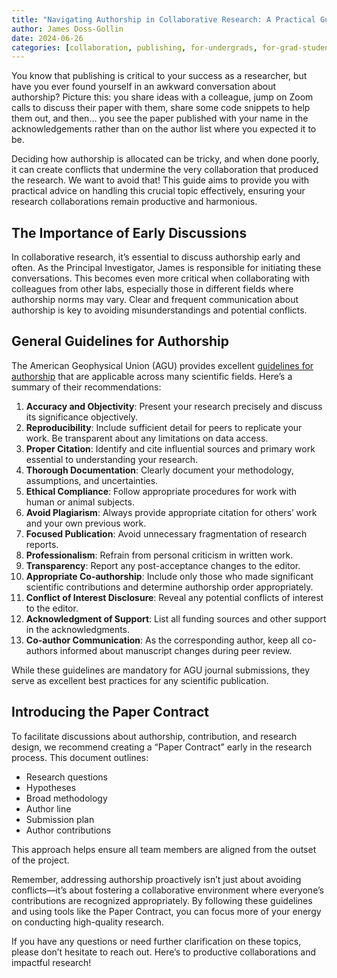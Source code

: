 ```yaml
---
title: "Navigating Authorship in Collaborative Research: A Practical Guide"
author: James Doss-Gollin
date: 2024-06-26
categories: [collaboration, publishing, for-undergrads, for-grad-students, for-postdocs]
---
```


You know that publishing is critical to your success as a researcher, but have you ever found yourself in an awkward conversation about authorship?
Picture this: you share ideas with a colleague, jump on Zoom calls to discuss their paper with them, share some code snippets to help them out, and then... you see the paper published with your name in the acknowledgements rather than on the author list where you expected it to be.

Deciding how authorship is allocated can be tricky, and when done poorly, it can create conflicts that undermine the very collaboration that produced the research.
We want to avoid that!
This guide aims to provide you with practical advice on handling this crucial topic effectively, ensuring your research collaborations remain productive and harmonious.

## The Importance of Early Discussions

In collaborative research, it's essential to discuss authorship early and often.
As the Principal Investigator, James is responsible for initiating these conversations.
This becomes even more critical when collaborating with colleagues from other labs, especially those in different fields where authorship norms may vary.
Clear and frequent communication about authorship is key to avoiding misunderstandings and potential conflicts.

## General Guidelines for Authorship

The American Geophysical Union (AGU) provides excellent [guidelines for authorship](https://www.agu.org/publications/authors/policies) that are applicable across many scientific fields.
Here's a summary of their recommendations:

1. **Accuracy and Objectivity**: Present your research precisely and discuss its significance objectively.
2. **Reproducibility**: Include sufficient detail for peers to replicate your work. Be transparent about any limitations on data access.
3. **Proper Citation**: Identify and cite influential sources and primary work essential to understanding your research.
4. **Thorough Documentation**: Clearly document your methodology, assumptions, and uncertainties.
5. **Ethical Compliance**: Follow appropriate procedures for work with human or animal subjects.
6. **Avoid Plagiarism**: Always provide appropriate citation for others' work and your own previous work.
7. **Focused Publication**: Avoid unnecessary fragmentation of research reports.
8. **Professionalism**: Refrain from personal criticism in written work.
9. **Transparency**: Report any post-acceptance changes to the editor.
10. **Appropriate Co-authorship**: Include only those who made significant scientific contributions and determine authorship order appropriately.
11. **Conflict of Interest Disclosure**: Reveal any potential conflicts of interest to the editor.
12. **Acknowledgment of Support**: List all funding sources and other support in the acknowledgments.
13. **Co-author Communication**: As the corresponding author, keep all co-authors informed about manuscript changes during peer review.

While these guidelines are mandatory for AGU journal submissions, they serve as excellent best practices for any scientific publication.

## Introducing the Paper Contract

To facilitate discussions about authorship, contribution, and research design, we recommend creating a "Paper Contract" early in the research process.
This document outlines:

- Research questions
- Hypotheses
- Broad methodology
- Author line
- Submission plan
- Author contributions

This approach helps ensure all team members are aligned from the outset of the project.

Remember, addressing authorship proactively isn't just about avoiding conflicts—it's about fostering a collaborative environment where everyone's contributions are recognized appropriately.
By following these guidelines and using tools like the Paper Contract, you can focus more of your energy on conducting high-quality research.

If you have any questions or need further clarification on these topics, please don't hesitate to reach out.
Here's to productive collaborations and impactful research!